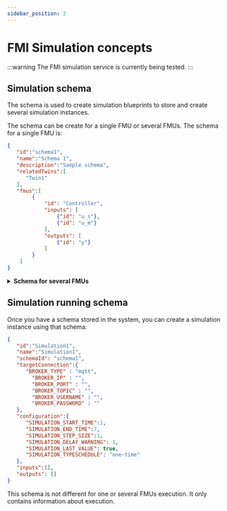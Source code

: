 ```yaml
---
sidebar_position: 2
---
```




# FMI Simulation concepts

:::warning
The FMI simulation service is currently being tested.
:::

## Simulation schema
The schema is used to create simulation blueprints to store and create several simulation instances.

The schema can be create for a single FMU or several FMUs. The schema for a single FMU is:

```json
{
   "id":"schema1",
   "name":"Schema 1",
   "description":"Sample schema",
   "relatedTwins":[
      "Twin1"
   ],
   "fmus":[
        {
            "id": "Controller",
            "inputs": [
                {"id": "u_s"},
                {"id": "u_m"}
            ],
            "outputs": [
                {"id": "y"}
            ]
        }
    ]
}
```

<details>
<summary><b>Schema for several FMUs</b></summary>

The following schema is designed to be used with multiple FMUs:

```tsx
{
   "id":"schema1",
   "name":"Schema 1",
   "description":"Sample schema",
   "relatedTwins":[
      "Twin1"
   ],
   "fmus":[
        {
            "id": "Controller",
            "inputs": [
                {"id": "u_s"},
                {"id": "u_m"}
            ],
            "outputs": [
                {"id": "y"}
            ]
        },
        {
            "id": "Drivetrain",
            "inputs": [
                {"id": "tau"}
            ],
            "outputs": [
                {"id": "w"}
            ]
        }
    ],
   "schema":[
        {
            "from": {"var": "w_ref"},
            "to": {"id": "controller", "var": "u_s"}
        },
        {
            "from": {"id": "drivetrain", "var": "w"},
            "to": {"id": "controller", "var": "u_m"}
        },
        {
            "from": {"id": "controller", "var": "y"},
            "to": {"id": "drivetrain", "var": "tau"}
        },
        {
            "from": {"id": "drivetrain", "var": "w"},
            "to": {"var": "w"}
        }
    ]
}
```


This will work properly, although hovering over`ApparentGreetProps`may be a little intimidating. You can reduce this boilerplate with the`ComponentProps` utility detailed below.

</details>


## Simulation running schema

Once you have a schema stored in the system, you can create a simulation instance using that schema:

```json
{
   "id":"Simulation1",
   "name":"Simulation1",
   "schemaId": "schema1",
   "targetConnection":{
      "BROKER_TYPE" : "mqtt",
        "BROKER_IP" : "",
        "BROKER_PORT" : "",
        "BROKER_TOPIC" : "",
        "BROKER_USERNAME" : "",
        "BROKER_PASSWORD" : ""
   },
   "configuration":{
      "SIMULATION_START_TIME":1,
      "SIMULATION_END_TIME":7,
      "SIMULATION_STEP_SIZE":1,
      "SIMULATION_DELAY_WARNING": 1,
      "SIMULATION_LAST_VALUE": true,
      "SIMULATION_TYPESCHEDULE": "one-time"
   },
   "inputs":[],
   "outputs": []
}

```

This schema is not different for one or several FMUs execution. It only contains information about execution.